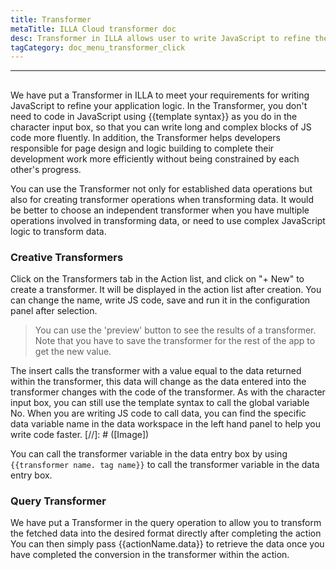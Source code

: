 ```yaml
---
title: Transformer
metaTitle: ILLA Cloud transformer doc
desc: Transformer in ILLA allows user to write JavaScript to refine the application logic
tagCategory: doc_menu_transformer_click
---
```


* * *

## <Heading hidden>Transformer</Heading>

We have put a Transformer in ILLA to meet your requirements for writing JavaScript to refine your application logic. In the Transformer, you don't need to code in JavaScript using {{template syntax}} as you do in the character input box, so that you can write long and complex blocks of JS code more fluently. In addition, the Transformer helps developers responsible for page design and logic building to complete their development work more efficiently without being constrained by each other's progress.

You can use the Transformer not only for established data operations but also for creating transformer operations when transforming data. It would be better to choose an independent transformer when you have multiple operations involved in transforming data, or need to use complex JavaScript logic to transform data.

### Creative Transformers

Click on the Transformers tab in the Action list, and click on "+ New" to create a transformer. It will be displayed in the action list after creation. You can change the name, write JS code, save and run it in the configuration panel after selection.

> You can use the 'preview' button to see the results of a transformer. Note that you have to save the transformer for the rest of the app to get the new value.

The insert calls the transformer with a value equal to the data returned within the transformer, this data will change as the data entered into the transformer changes with the code of the transformer. As with the character input box, you can still use the template syntax to call the global variable No. When you are writing JS code to call data, you can find the specific data variable name in the data workspace in the left hand panel to help you write code faster.
[//]\: # ([Image])

You can call the transformer variable in the data entry box by using `{{transformer name. tag name}}` to call the transformer variable in the data entry box.

### Query Transformer

We have put a Transformer in the query operation to allow you to transform the fetched data into the desired format directly after completing the action You can then simply pass {{actionName.data}} to retrieve the data once you have completed the conversion in the transformer within the action.

